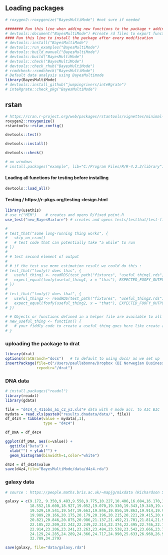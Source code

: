 ## Loading packages
```r
# roxygen2::roxygenize("BayesMultiMode") #not sure if needed

######## Run this line when adding new functions to the package + adding the function name into NAMESPACE
# devtools::document("BayesMultiMode") #create rd files to export functions
#### Run this line to install the package after every modification
# devtools::install("BayesMultiMode")
# devtools::run_examples("BayesMultiMode")
# devtools::build_manual("BayesMultiMode")
# devtools::build("BayesMultiMode")
# devtools::check("BayesMultiMode")
# devtools::check_rhub("BayesMultiMode")
# rcmdcheck::rcmdcheck("BayesMultiMode")
# Default data analysis using BayesMultimode
library(BayesMultiMode)
# devtools::install_github("jumpingrivers/inteRgrate")
# inteRgrate::check_pkg("BayesMultiMode")
```

## rstan
```r
# https://cran.r-project.org/web/packages/rstantools/vignettes/minimal-rstan-package.html
roxygen2::roxygenize()
rstantools::rstan_config()

devtools::test()

devtools::install()

devtools::check()

# on windows
# install.packages("example", lib="C:/Program Files/R/R-4.2.2/library")
```

#### Loading all functions for testing before installing
```r
devtools::load_all()
```

#### Testing / https://r-pkgs.org/testing-design.html
```r
library(usethis)
# use_r("MEM")    # creates and opens R/fixed_point.R
use_test("new_BayesMixture") # creates and opens tests/testthat/test-fixed_point.R
```

```r
# 
# test_that("some long-running thing works", {
#   skip_on_cran()
#   # test code that can potentially take "a while" to run  
# })
# 
# # test second element of output
# 
# # if the test use mcmc estimation result we could do this :
# test_that("foofy() does this", {
#   useful_thing1 <- readRDS(test_path("fixtures", "useful_thing1.rds"))
#   expect_equal(foofy(useful_thing1, x = "this"), EXPECTED_FOOFY_OUTPUT)
# })
# 
# test_that("foofy() does that", {
#   useful_thing2 <- readRDS(test_path("fixtures", "useful_thing2.rds"))
#   expect_equal(foofy(useful_thing2, x = "that"), EXPECTED_FOOFY_OUTPUT)
# })

# # Objects or functions defined in a helper file are available to all of your tests. such as :
# new_useful_thing <- function() {
#   # your fiddly code to create a useful_thing goes here like create a dataset ?
# }
```

### uploading the package to drat
```r
library(drat)
options(dratBranch="docs")   # to default to using docs/ as we set up
insertPackage(file=c("/Users/paullabonne/Dropbox (BI Norwegian Business School)/Multimodality/Rcode/BayesMultiMode_0.1.2.9000.tgz"), 
              repodir="/drat")
```


### DNA data
```r
# install.packages("readxl")
library(readxl)
library(gdata)

file = "d4z4_4_411obs_a1_c2_y3.xls"# data with 4 mode acc. to AIC BIC
mydata = read.xls(paste0("results.dnadata/data/", file))
df_d4z4 = tibble(value = mydata[,1],
                 type = "d4z4")

df_DNA = df_d4z4

ggplot(df_DNA, aes(x=value)) + 
  ggtitle("Data") +
  xlab("") + ylab("") +
  geom_histogram(binwidth=1,color="white")

d4z4 = df_d4z4$value
save(d4z4,file="BayesMultiMode/data/d4z4.rda")
```

### galaxy data
```r
# source : https://people.maths.bris.ac.uk/~mapjg/mixdata (Richardson S, Green PJ (1997) https://doi.org/10.1111/1467-9868.00095)

galaxy = c(9.172, 9.350,9.483,9.558,9.775,10.227,10.406,16.084,16.170,18.419,
           18.552,18.600,18.927,19.052,19.070,19.330,19.343,19.349,19.440,19.473,
           19.529,19.541,19.547,19.663,19.846,19.856,19.863,19.914,19.918,19.973,
           19.989,20.166,20.175,20.179,20.196,20.215,20.221,20.415,20.629,20.795,
           20.821,20.846,20.875,20.986,21.137,21.492,21.701,21.814,21.921,21.960,
           22.185,22.209,22.242,22.249,22.314,22.374,22.495,22.746,22.747,22.888,
           22.914,23.206,23.241,23.263,23.484,23.538,23.542,23.666,23.706,23.711,
           24.129,24.285,24.289,24.366,24.717,24.990,25.633,26.960,26.995,32.065,
           32.789,34.279)

save(galaxy, file="data/galaxy.rda")
```